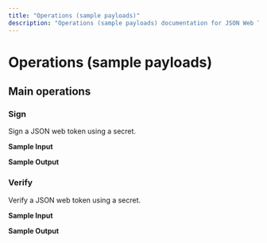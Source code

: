 ```yaml
---
title: "Operations (sample payloads)"
description: "Operations (sample payloads) documentation for JSON Web Token (JWT) Helper connector"
---
```


# Operations (sample payloads)

## Main operations

### Sign

Sign a JSON web token using a secret.

**Sample Input**

**Sample Output**

### Verify

Verify a JSON web token using a secret.

**Sample Input**

**Sample Output**
